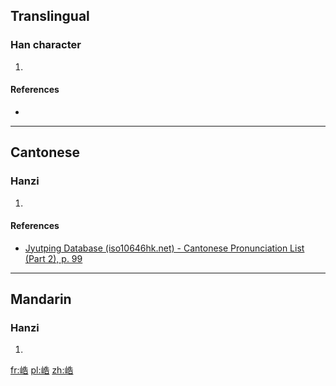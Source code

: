 ==Translingual==

===Han character===
{{Han char|rn=46|rad=山|as=07|sn=10|four=|canj=UHGR|ids=⿰山告}}

# {{defn|Han|sort=山07}}

====References====
* {{Han ref|kx=0312.140|dkj=08118|dj=0612.190|hdz=10774.130|uh=5CFC|ud=23804}}

----

==Cantonese==

===Hanzi===
{{yue-hanzi|jyut=[[kuk1]]|y=kuk1}}

# {{defn|lang=yue|sort=山07}}

====References====
* [http://www.iso10646hk.net/jp/document/download.jsp Jyutping Database (iso10646hk.net) - Cantonese Pronunciation List (Part 2), p. 99]

----

==Mandarin==

===Hanzi===
{{cmn-hanzi|pin=[[hào]] ([[hao4]])|wg=hao<sup>4</sup>}}

# {{defn|lang=cmn|sort=山07}}

[[fr:峼]]
[[pl:峼]]
[[zh:峼]]